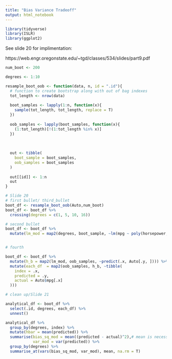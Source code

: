 ```yaml
---
title: "Bias Variance Tradeoff"
output: html_notebook
---
```



```r
library(tidyverse)
library(ISLR)
library(ggplot2)
```



See slide 20 for implimentation:

https://web.engr.oregonstate.edu/~tgd/classes/534/slides/part9.pdf



```r
num_boot <- 200

degrees <- 1:10

resample_boot_oob <- function(data, n, id = ".id"){
  # function to create bootstrap along with out of bag indexes
  tot_length <- nrow(data)
  
  boot_samples <- lapply(1:n, function(x){
    sample(tot_length, tot_length, replace = T)
  })
  
  oob_samples <- lapply(boot_samples, function(x){
    (1:tot_length)[!(1:tot_length %in% x)]
  })
  
  
  
  out <- tibble(
    boot_sample = boot_samples,
    oob_samples = boot_samples
  )
  
  out[[id]] <- 1:n
  out
}

# Slide 20
# first bullet/ third_bullet
boot_df <- resample_boot_oob(Auto,num_boot)
boot_df <- boot_df %>% 
  crossing(degrees = c(1, 5, 10, 16))

# second bullet
boot_df <- boot_df %>% 
  mutate(lm_mod = map2(degrees, boot_sample, ~lm(mpg ~ poly(horsepower, degree = .x), data = Auto[.y, ])))


# fourth

boot_df <- boot_df %>% 
  mutate(h_b = map2(lm_mod, oob_samples, ~predict(.x, Auto[.y, ]))) %>% 
  mutate(each_df  = map2(oob_samples, h_b, ~tibble(
    index = .x,
    predicted = .y,
    actual = Auto$mpg[.x]
  )))

```


```r

# clean up/Slide 21

analytical_df <- boot_df %>% 
  select(.id, degrees, each_df) %>% 
  unnest()

analytical_df %>% 
  group_by(degrees, index) %>% 
  mutate(hbar = mean(predicted)) %>% 
  summarise(bias_sq_mod = mean((predicted - actual)^2),# mean is necessary just to condense to one row
            var_mod = var(predicted)) %>% 
  group_by(degrees) %>% 
  summarise_at(vars(bias_sq_mod, var_mod), mean, na.rm = T)
  
```

```r




```

